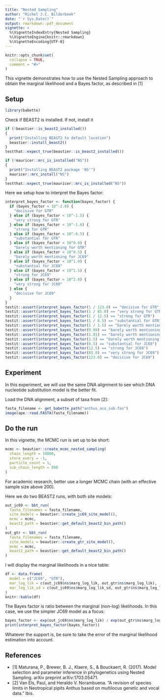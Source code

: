 ```yaml
---
title: "Nested Sampling"
author: "Richel J.C. Bilderbeek"
date: "`r Sys.Date()`"
output: rmarkdown::pdf_document
vignette: >
  %\VignetteIndexEntry{Nested Sampling}
  %\VignetteEngine{knitr::rmarkdown}
  %\VignetteEncoding{UTF-8}
---
```


```r
knitr::opts_chunk$set(
  collapse = TRUE,
  comment = "#>"
)
```

This vignette demonstrates how to use the Nested Sampling approach
to obtain the marginal likelihood and a Bayes factor, 
as described in [1]

## Setup

```r
library(babette)
```

Check if BEAST2 is installed. If not, install it

```r

if (!beastier::is_beast2_installed())
{
  print("Installing BEAST2 to default location")
  beastier::install_beast2()
}
testthat::expect_true(beastier::is_beast2_installed())
```

```r
if (!mauricer::mrc_is_installed("NS"))
{
  print("Installing BEAST2 package 'NS'")
  mauricer::mrc_install("NS")
}
testthat::expect_true(mauricer::mrc_is_installed("NS"))
```

Here we setup how to interpret the Bayes factor:
```r
interpret_bayes_factor <- function(bayes_factor) {
  if (bayes_factor < 10^-2.0) {
    "decisive for GTR"
  } else if (bayes_factor < 10^-1.5) {
    "very strong for GTR"
  } else if (bayes_factor < 10^-1.0) {
    "strong for GTR"
  } else if (bayes_factor < 10^-0.5) {
    "substantial for GTR"
  } else if (bayes_factor < 10^0.0) {
    "barely worth mentioning for GTR"
  } else if (bayes_factor < 10^0.5) {
    "barely worth mentioning for JC69"
  } else if (bayes_factor < 10^1.0) {
    "substantial for JC69"
  } else if (bayes_factor < 10^1.5) {
    "strong for JC69"
  } else if (bayes_factor < 10^2.0) {
    "very strong for JC69"
  } else {
    "decisive for JC69"
  }
}
testit::assert(interpret_bayes_factor(1 / 123.0) == "decisive for GTR")
testit::assert(interpret_bayes_factor(1 / 85.0) == "very strong for GTR")
testit::assert(interpret_bayes_factor(1 / 12.5) == "strong for GTR")
testit::assert(interpret_bayes_factor(1 / 8.5) == "substantial for GTR")
testit::assert(interpret_bayes_factor(1 / 1.5) == "barely worth mentioning for GTR")
testit::assert(interpret_bayes_factor(0.99) == "barely worth mentioning for GTR")
testit::assert(interpret_bayes_factor(1.01) == "barely worth mentioning for JC69")
testit::assert(interpret_bayes_factor(1.5) == "barely worth mentioning for JC69")
testit::assert(interpret_bayes_factor(8.5) == "substantial for JC69")
testit::assert(interpret_bayes_factor(12.5) == "strong for JC69")
testit::assert(interpret_bayes_factor(85.0) == "very strong for JC69")
testit::assert(interpret_bayes_factor(123.0) == "decisive for JC69")
```

## Experiment

In this experiment, we will use the same DNA alignment to see which
DNA nucleotide substitution model is the better fit.

Load the DNA alignment, a subset of taxa from [2]:


```r
fasta_filename <- get_babette_path("anthus_aco_sub.fas")
image(ape::read.FASTA(fasta_filename))
```

## Do the run

In this vignette, the MCMC run is set up to be short:

```r
mcmc <- beautier::create_mcmc_nested_sampling(
  chain_length = 10000, 
  store_every = -1,
  particle_count = 1,
  sub_chain_length = 500
)
```

For academic research, better use a longer MCMC chain (with an effective
sample size above 200).

Here we do two BEAST2 runs, with both site models:

```r
out_jc69 <- bbt_run(
  fasta_filenames = fasta_filename,
  site_models = beautier::create_jc69_site_model(),
  mcmc = mcmc,
  beast2_path = beastier::get_default_beast2_bin_path()
)
out_gtr <- bbt_run(
  fasta_filenames = fasta_filename,
  site_models = beautier::create_gtr_site_model(),
  mcmc = mcmc,
  beast2_path = beastier::get_default_beast2_bin_path()
)
```

I will display the marginal likelihoods in a nice table:

```r
df <- data.frame(
  model = c("JC69", "GTR"),
  mar_log_lik = c(out_jc69$ns$marg_log_lik, out_gtr$ns$marg_log_lik),
  mar_log_lik_sd = c(out_jc69$ns$marg_log_lik_sd, out_gtr$ns$marg_log_lik_sd)
)
knitr::kable(df)
```

The Bayes factor is ratio between the marginal (non-log) likelihoods.
In this case, we use the simpler JC69 model as a focus: 

```r
bayes_factor <- exp(out_jc69$ns$marg_log_lik) / exp(out_gtr$ns$marg_log_lik)
print(interpret_bayes_factor(bayes_factor))
```

Whatever the support is, be sure to take the error of the marginal 
likelihood estimation into account. 



## References

 * [1] Maturana, P., Brewer, B. J., Klaere, S., & Bouckaert, R. (2017).
   Model selection and parameter inference in phylogenetics
   using Nested Sampling. arXiv preprint arXiv:1703.05471.
 * [2] Van Els, Paul, and Heraldo V. Norambuena. "A revision of species 
   limits in Neotropical pipits Anthus based on multilocus genetic and 
   vocal data." Ibis.
